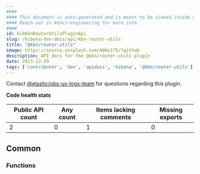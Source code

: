 ```yaml
---
####
#### This document is auto-generated and is meant to be viewed inside our experimental, new docs system.
#### Reach out in #docs-engineering for more info.
####
id: kibKbnRouterUtilsPluginApi
slug: /kibana-dev-docs/api/kbn-router-utils
title: "@kbn/router-utils"
image: https://source.unsplash.com/400x175/?github
description: API docs for the @kbn/router-utils plugin
date: 2023-12-29
tags: ['contributor', 'dev', 'apidocs', 'kibana', '@kbn/router-utils']
---
```




Contact [@elastic/obs-ux-logs-team](https://github.com/orgs/elastic/teams/obs-ux-logs-team) for questions regarding this plugin.

**Code health stats**

| Public API count  | Any count | Items lacking comments | Missing exports |
|-------------------|-----------|------------------------|-----------------|
| 2 | 0 | 1 | 0 |

## Common

### Functions
<DocDefinitionList data={kbnRouterUtilsObj.common.functions}/>

